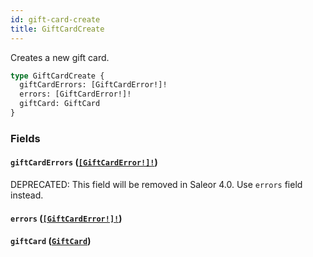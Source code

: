 ```yaml
---
id: gift-card-create
title: GiftCardCreate
---
```


Creates a new gift card.

```graphql
type GiftCardCreate {
  giftCardErrors: [GiftCardError!]!
  errors: [GiftCardError!]!
  giftCard: GiftCard
}
```

### Fields

#### `giftCardErrors` ([`[GiftCardError!]!`](/developer/api-reference/objects/gift-card-error))

<span class="badge badge--warning">DEPRECATED: This field will be removed in Saleor 4.0. Use `errors` field instead.</span>

#### `errors` ([`[GiftCardError!]!`](/developer/api-reference/objects/gift-card-error))

#### `giftCard` ([`GiftCard`](/developer/api-reference/objects/gift-card))
